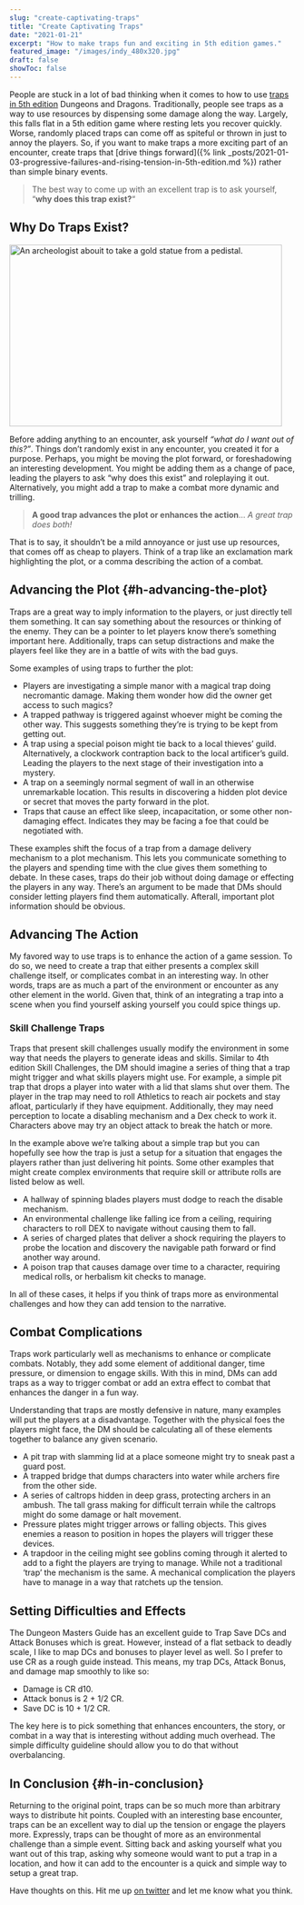 ```yaml
---
slug: "create-captivating-traps"
title: "Create Captivating Traps"
date: "2021-01-21"
excerpt: "How to make traps fun and exciting in 5th edition games."
featured_image: "/images/indy_480x320.jpg"
draft: false
showToc: false
---
```


People are stuck in a lot of bad thinking when it comes to how to use <a href="https://www.5esrd.com/gamemastering/traps/" target="_blank" rel="noreferrer noopener">traps in 5th edition</a> Dungeons and Dragons. Traditionally, people see traps as a way to use resources by dispensing some damage along the way. Largely, this falls flat in a 5th edition game where resting lets you recover quickly. Worse, randomly placed traps can come off as spiteful or thrown in just to annoy the players. So, if you want to make traps a more exciting part of an encounter, create traps that [drive things forward]({% link _posts/2021-01-03-progressive-failures-and-rising-tension-in-5th-edition.md %}) rather than simple binary events. 

<blockquote class="blockquote">
 The best way to come up with an excellent trap is to ask yourself, &#8220;<strong>why does this trap exist?</strong>&#8220;
</blockquote>

## Why Do Traps Exist? 

<img src="/images/indy_480x320.jpg" alt="An archeologist abouit to take a gold statue from a pedistal." width="480" height="320" />

Before adding anything to an encounter, ask yourself _&#8220;what do I want out of this?&#8221;_. Things don&#8217;t randomly exist in any encounter, you created it for a purpose. Perhaps, you might be moving the plot forward, or foreshadowing an interesting development. You might be adding them as a change of pace, leading the players to ask &#8220;why does this exist&#8221; and roleplaying it out. Alternatively, you might add a trap to make a combat more dynamic and trilling.

<blockquote class="wp-block-quote">
  <p>
    <strong>A good trap advances the plot or enhances the action</strong>… <em>A great trap does both!</em>
  </p>
</blockquote>

That is to say, it shouldn&#8217;t be a mild annoyance or just use up resources, that comes off as cheap to players. Think of a trap like an exclamation mark highlighting the plot, or a comma describing the action of a combat.

## Advancing the Plot {#h-advancing-the-plot}

Traps are a great way to imply information to the players, or just directly tell them something. It can say something about the resources or thinking of the enemy. They can be a pointer to let players know there&#8217;s something important here. Additionally, traps can setup distractions and make the players feel like they are in a battle of wits with the bad guys. 

Some examples of using traps to further the plot:

  * Players are investigating a simple manor with a magical trap doing necromantic damage. Making them wonder how did the owner get access to such magics?
  * A trapped pathway is triggered against whoever might be coming the other way. This suggests something they&#8217;re is trying to be kept from getting out. 
  * A trap using a special poison might tie back to a local thieves&#8217; guild. Alternatively, a clockwork contraption back to the local artificer&#8217;s guild. Leading the players to the next stage of their investigation into a mystery.
  * A trap on a seemingly normal segment of wall in an otherwise unremarkable location. This results in discovering a hidden plot device or secret that moves the party forward in the plot.
  * Traps that cause an effect like sleep, incapacitation, or some other non-damaging effect. Indicates they may be facing a foe that could be negotiated with.

These examples shift the focus of a trap from a damage delivery mechanism to a plot mechanism. This lets you communicate something to the players and spending time with the clue gives them something to debate. In these cases, traps do their job without doing damage or effecting the players in any way. There&#8217;s an argument to be made that DMs should consider letting players find them automatically. Afterall, important plot information should be obvious. 

## Advancing The Action 

My favored way to use traps is to enhance the action of a game session. To do so, we need to create a trap that either presents a complex skill challenge itself, or complicates combat in an interesting way. In other words, traps are as much a part of the environment or encounter as any other element in the world. Given that, think of an integrating a trap into a scene when you find yourself asking yourself you could spice things up. 

### Skill Challenge Traps

Traps that present skill challenges usually modify the environment in some way that needs the players to generate ideas and skills. Similar to 4th edition Skill Challenges, the DM should imagine a series of thing that a trap might trigger and what skills players might use. For example, a simple pit trap that drops a player into water with a lid that slams shut over them. The player in the trap may need to roll Athletics to reach air pockets and stay afloat, particularly if they have equipment. Additionally, they may need perception to locate a disabling mechanism and a Dex check to work it. Characters above may try an object attack to break the hatch or more. 

In the example above we&#8217;re talking about a simple trap but you can hopefully see how the trap is just a setup for a situation that engages the players rather than just delivering hit points. Some other examples that might create complex environments that require skill or attribute rolls are listed below as well.

  * A hallway of spinning blades players must dodge to reach the disable mechanism.
  * An environmental challenge like falling ice from a ceiling, requiring characters to roll DEX to navigate without causing them to fall.
  * A series of charged plates that deliver a shock requiring the players to probe the location and discovery the navigable path forward or find another way around.
  * A poison trap that causes damage over time to a character, requiring medical rolls, or herbalism kit checks to manage.

In all of these cases, it helps if you think of traps more as environmental challenges and how they can add tension to the narrative. 

## Combat Complications

Traps work particularly well as mechanisms to enhance or complicate combats. Notably, they add some element of additional danger, time pressure, or dimension to engage skills. With this in mind, DMs can add traps as a way to trigger combat or add an extra effect to combat that enhances the danger in a fun way. 

Understanding that traps are mostly defensive in nature, many examples will put the players at a disadvantage. Together with the physical foes the players might face, the DM should be calculating all of these elements together to balance any given scenario.

  * A pit trap with slamming lid at a place someone might try to sneak past a guard post.
  * A trapped bridge that dumps characters into water while archers fire from the other side. 
  * A series of caltrops hidden in deep grass, protecting archers in an ambush. The tall grass making for difficult terrain while the caltrops might do some damage or halt movement. 
  * Pressure plates might trigger arrows or falling objects. This gives enemies a reason to position in hopes the players will trigger these devices.
  * A trapdoor in the ceiling might see goblins coming through it alerted to add to a fight the players are trying to manage. While not a traditional &#8216;trap&#8217; the mechanism is the same. A mechanical complication the players have to manage in a way that ratchets up the tension.

## Setting Difficulties and Effects

The Dungeon Masters Guide has an excellent guide to Trap Save DCs and Attack Bonuses which is great. However, instead of a flat setback to deadly scale, I like to map DCs and bonuses to player level as well. So I prefer to use CR as a rough guide instead. This means, my trap DCs, Attack Bonus, and damage map smoothly to like so:

  * Damage is CR d10.
  * Attack bonus is 2 + 1/2 CR.
  * Save DC is 10 + 1/2 CR.

The key here is to pick something that enhances encounters, the story, or combat in a way that is interesting without adding much overhead. The simple difficulty guideline should allow you to do that without overbalancing.

## In Conclusion {#h-in-conclusion}

Returning to the original point, traps can be so much more than arbitrary ways to distribute hit points. Coupled with an interesting base encounter, traps can be an excellent way to dial up the tension or engage the players more. Expressly, traps can be thought of more as an environmental challenge than a simple event. Sitting back and asking yourself what you want out of this trap, asking why someone would want to put a trap in a location, and how it can add to the encounter is a quick and simple way to setup a great trap.

Have thoughts on this. Hit me up <a href="https://twitter.com/optionalrule" target="_blank" rel="noreferrer noopener">on twitter</a> and let me know what you think.

 [1]: https://optionalrule.com/2021/01/03/progressive-failures-and-rising-tension-in-5th-edition/